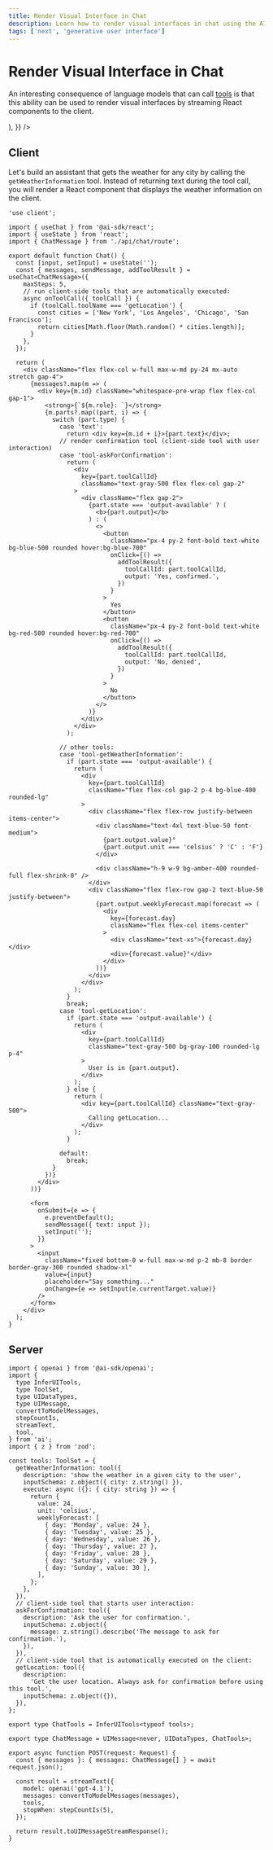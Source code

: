 ```yaml
---
title: Render Visual Interface in Chat
description: Learn how to render visual interfaces in chat using the AI SDK and Next.js
tags: ['next', 'generative user interface']
---
```


# Render Visual Interface in Chat

An interesting consequence of language models that can call [tools](/docs/ai-sdk-core/tools-and-tool-calling) is that this ability can be used to render visual interfaces by streaming React components to the client.

<Browser>
  <ChatGeneration
    history={[
      { role: 'User', content: 'How is it going?' },
      { role: 'Assistant', content: 'All good, how may I help you?' },
    ]}
    inputMessage={{
      role: 'User',
      content: 'What is the weather in San Francisco?',
    }}
    outputMessage={{
      role: 'Assistant',
      content: 'The weather is 24°C and sunny in San Francisco.',
      display: (
        <div className="py-4">
          <WeatherCard
            content={{
              weather: {
                temperature: 24,
                condition: 'Sunny',
              },
            }}
          />
        </div>
      ),
    }}
  />
</Browser>

## Client

Let's build an assistant that gets the weather for any city by calling the `getWeatherInformation` tool. Instead of returning text during the tool call, you will render a React component that displays the weather information on the client.

```tsx filename='app/page.tsx'
'use client';

import { useChat } from '@ai-sdk/react';
import { useState } from 'react';
import { ChatMessage } from './api/chat/route';

export default function Chat() {
  const [input, setInput] = useState('');
  const { messages, sendMessage, addToolResult } = useChat<ChatMessage>({
    maxSteps: 5,
    // run client-side tools that are automatically executed:
    async onToolCall({ toolCall }) {
      if (toolCall.toolName === 'getLocation') {
        const cities = ['New York', 'Los Angeles', 'Chicago', 'San Francisco'];
        return cities[Math.floor(Math.random() * cities.length)];
      }
    },
  });

  return (
    <div className="flex flex-col w-full max-w-md py-24 mx-auto stretch gap-4">
      {messages?.map(m => (
        <div key={m.id} className="whitespace-pre-wrap flex flex-col gap-1">
          <strong>{`${m.role}: `}</strong>
          {m.parts?.map((part, i) => {
            switch (part.type) {
              case 'text':
                return <div key={m.id + i}>{part.text}</div>;
              // render confirmation tool (client-side tool with user interaction)
              case 'tool-askForConfirmation':
                return (
                  <div
                    key={part.toolCallId}
                    className="text-gray-500 flex flex-col gap-2"
                  >
                    <div className="flex gap-2">
                      {part.state === 'output-available' ? (
                        <b>{part.output}</b>
                      ) : (
                        <>
                          <button
                            className="px-4 py-2 font-bold text-white bg-blue-500 rounded hover:bg-blue-700"
                            onClick={() =>
                              addToolResult({
                                toolCallId: part.toolCallId,
                                output: 'Yes, confirmed.',
                              })
                            }
                          >
                            Yes
                          </button>
                          <button
                            className="px-4 py-2 font-bold text-white bg-red-500 rounded hover:bg-red-700"
                            onClick={() =>
                              addToolResult({
                                toolCallId: part.toolCallId,
                                output: 'No, denied',
                              })
                            }
                          >
                            No
                          </button>
                        </>
                      )}
                    </div>
                  </div>
                );

              // other tools:
              case 'tool-getWeatherInformation':
                if (part.state === 'output-available') {
                  return (
                    <div
                      key={part.toolCallId}
                      className="flex flex-col gap-2 p-4 bg-blue-400 rounded-lg"
                    >
                      <div className="flex flex-row justify-between items-center">
                        <div className="text-4xl text-blue-50 font-medium">
                          {part.output.value}°
                          {part.output.unit === 'celsius' ? 'C' : 'F'}
                        </div>

                        <div className="h-9 w-9 bg-amber-400 rounded-full flex-shrink-0" />
                      </div>
                      <div className="flex flex-row gap-2 text-blue-50 justify-between">
                        {part.output.weeklyForecast.map(forecast => (
                          <div
                            key={forecast.day}
                            className="flex flex-col items-center"
                          >
                            <div className="text-xs">{forecast.day}</div>
                            <div>{forecast.value}°</div>
                          </div>
                        ))}
                      </div>
                    </div>
                  );
                }
                break;
              case 'tool-getLocation':
                if (part.state === 'output-available') {
                  return (
                    <div
                      key={part.toolCallId}
                      className="text-gray-500 bg-gray-100 rounded-lg p-4"
                    >
                      User is in {part.output}.
                    </div>
                  );
                } else {
                  return (
                    <div key={part.toolCallId} className="text-gray-500">
                      Calling getLocation...
                    </div>
                  );
                }

              default:
                break;
            }
          })}
        </div>
      ))}

      <form
        onSubmit={e => {
          e.preventDefault();
          sendMessage({ text: input });
          setInput('');
        }}
      >
        <input
          className="fixed bottom-0 w-full max-w-md p-2 mb-8 border border-gray-300 rounded shadow-xl"
          value={input}
          placeholder="Say something..."
          onChange={e => setInput(e.currentTarget.value)}
        />
      </form>
    </div>
  );
}
```

## Server

```tsx filename='api/chat.ts'
import { openai } from '@ai-sdk/openai';
import {
  type InferUITools,
  type ToolSet,
  type UIDataTypes,
  type UIMessage,
  convertToModelMessages,
  stepCountIs,
  streamText,
  tool,
} from 'ai';
import { z } from 'zod';

const tools: ToolSet = {
  getWeatherInformation: tool({
    description: 'show the weather in a given city to the user',
    inputSchema: z.object({ city: z.string() }),
    execute: async ({}: { city: string }) => {
      return {
        value: 24,
        unit: 'celsius',
        weeklyForecast: [
          { day: 'Monday', value: 24 },
          { day: 'Tuesday', value: 25 },
          { day: 'Wednesday', value: 26 },
          { day: 'Thursday', value: 27 },
          { day: 'Friday', value: 28 },
          { day: 'Saturday', value: 29 },
          { day: 'Sunday', value: 30 },
        ],
      };
    },
  }),
  // client-side tool that starts user interaction:
  askForConfirmation: tool({
    description: 'Ask the user for confirmation.',
    inputSchema: z.object({
      message: z.string().describe('The message to ask for confirmation.'),
    }),
  }),
  // client-side tool that is automatically executed on the client:
  getLocation: tool({
    description:
      'Get the user location. Always ask for confirmation before using this tool.',
    inputSchema: z.object({}),
  }),
};

export type ChatTools = InferUITools<typeof tools>;

export type ChatMessage = UIMessage<never, UIDataTypes, ChatTools>;

export async function POST(request: Request) {
  const { messages }: { messages: ChatMessage[] } = await request.json();

  const result = streamText({
    model: openai('gpt-4.1'),
    messages: convertToModelMessages(messages),
    tools,
    stopWhen: stepCountIs(5),
  });

  return result.toUIMessageStreamResponse();
}
```

